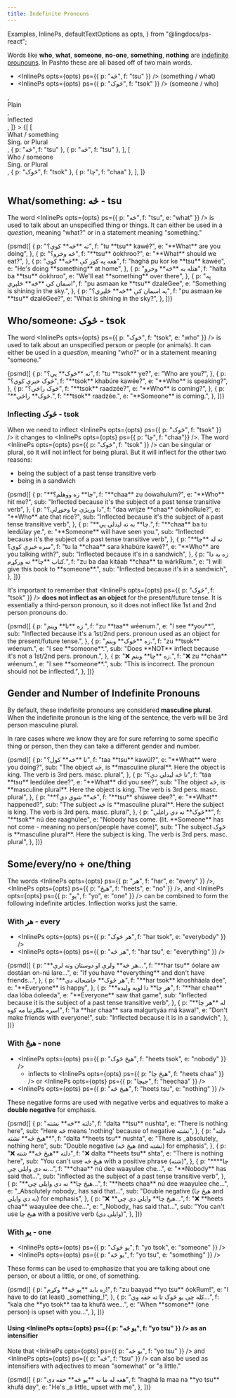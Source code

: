 ```yaml
---
title: Indefinite Pronouns
---
```


  Examples,
  InlinePs,
  defaultTextOptions as opts,
} from "@lingdocs/ps-react";

Words like **who**, **what**, **someone**, **no-one**, **something**, **nothing** are [indefinite prounouns](https://en.wikipedia.org/wiki/Indefinite_pronoun). In Pashto these are all based off of two main words.

- <InlinePs opts={opts} ps={{ p: "څه", f: "tsu" }} /> (something / what)
- <InlinePs opts={opts} ps={{ p: "څوک", f: "tsok" }} /> (someone / who)

<Table
  opts={opts}
  headRow={[
    <div></div>,
    <div className="d-flex flex-row flex-align-items-center">
      <div className="mr-2">
        <InlineInflectionButton />
      </div>
      <div className="align-self-center">Plain</div>
    </div>,
    <div className="d-flex flex-row flex-align-items-center">
      <div className="mr-2">
        <InlineInflectionButton inflection={1} />
      </div>
      <div className="align-self-center">Inflected</div>
    </div>,
  ]}
>
  {[
    [
      <div>
        <div>What / something</div>
        <div className="text-muted">Sing. or Plural</div>
      </div>,
      { p: "څه", f: "tsu" },
      { p: "څه", f: "tsu" },
    ],
    [
      <div>
        <div>Who / someone</div>
        <div className="text-muted">Sing. or Plural</div>
      </div>,
      { p: "څوک", f: "tsok" },
      { p: "چا", f: "chaa" },
    ],
  ]}
</Table>

## What/something: څه - tsu

The word <InlinePs opts={opts} ps={{ p: "څه", f: "tsu", e: "what" }} /> is used to talk about an unspecified thing or things. It can either be used in a _question_, meaning "what?" or in a statement meaning "something."

<Examples opts={opts}>
  {psmd([
    {
      p: "ته **څه** کوې؟",
      f: "tu **tsu** kawé?",
      e: "**What** are you doing",
    },
    {
      p: "څه وخرو؟",
      f: "**tsu** óokhroo?",
      e: "**What** should we eat?",
    },
    {
      p: "هغه په کور کې **څه** کوي",
      f: "haghá pu kor ke **tsu** kawée",
      e: "He's doing **something** at home",
    },
    {
      p: "هتله به **څه** وخرو",
      f: "halta ba **tsu** óokhroo",
      e: "We'll eat **something** over there",
    },
    {
      p: "په اسمان کې **څه** ځلېږي",
      f: "pu asmaan ke **tsu** dzaléGee",
      e: "Something is shining in the sky.",
    },
    {
      p: "په اسمان کې **څه** ځلېږي؟",
      f: "pu asmaan ke **tsu** dzaléGee?",
      e: "What is shining in the sky?",
    },
  ])}
</Examples>

## Who/someone: څوک - tsok

The word <InlinePs opts={opts} ps={{ p: "څوک", f: "tsok", e: "who" }} /> is used to talk about an unspecified person or people (or animals). It can either be used in a _question_, meaning "who?" or in a statement meaning "someone."

<Examples opts={opts}>
  {psmd([
    {
      p: "ته **څوک** یې؟",
      f: "tu **tsok** ye?",
      e: "Who are you?",
    },
    {
      p: "څوک خبرې کوي؟",
      f: "**tsok** khabúre kawée?",
      e: "**Who** is speaking?",
    },
    {
      p: "څوک راځي؟",
      f: "**tsok** raadzée?",
      e: "**Who** is coming?",
    },
    {
      p: "**څوک** راځي.",
      f: "**tsok** raadzée.",
      e: "**Someone** is coming.",
    },
  ])}
</Examples>

### Inflecting څوک - tsok

When we need to inflect <InlinePs opts={opts} ps={{ p: "څوک", f: "tsok" }} /> it changes to <InlinePs opts={opts} ps={{ p: "چا", f: "chaa"}} />. The word <InlinePs opts={opts} ps={{ p: "څوک", f: "tsok" }} /> can be singular or plural, so it will not inflect for being plural. But it will inflect for the other two reasons:

- being the subject of a past tense transitive verb
- being in a sandwich

<Examples opts={opts}>
  {psmd([
    {
      p: "**چا** زه ووهلم؟",
      f: "**chaa** zu óowahulum?",
      e: "**Who** hit me?",
      sub: "Inflected because it's the subject of a past tense transitive verb",
    },
    {
      p: "دا وریژې چا وخوړلې؟",
      f: "daa wrijze **chaa** óokhoRule?",
      e: "**Who** ate that rice?",
      sub: "Inflected because it's the subject of a past tense transitive verb",
    },
    {
      p: "**چا** به ته لیدلی یې.",
      f: "**chaa** ba tu leedúlay ye.",
      e: "**Someone** will have seen you.",
      sub: "Inflected because it's the subject of a past tense transitive verb",
    },
    {
      p: "ته له **چا** سره خبرې کوې؟",
      f: "tu la **chaa** sara khabúre kawé?",
      e: "**Who** are you talking with?",
      sub: "Inflected because it's in a sandwich",
    },
    {
      p: "زه به دا کتاب **چا** ته ورکړم.",
      f: "zu ba daa kitáab **chaa** ta wárkRum.",
      e: "I will give this book to **someone**.",
      sub: "Inflected because it's in a sandwich",
    },
  ])}
</Examples>

It's important to remember that <InlinePs opts={opts} ps={{ p: "څوک", f: "tsok" }} /> **does not inflect as an object** for the present/future tense. It is essentially a third-person pronoun, so it <Link to="/pronouns/pronouns-basic/#%EF%B8%8F-inflecting-1st2nd-person-pronouns-%EF%B8%8F">does not inflect like 1st and 2nd person pronouns do</Link>.

<Examples opts={opts}>
  {psmd([
    {
      p: "زه **تا** وینم.",
      f: "zu **taa** wéenum.",
      e: "I see **you**.",
      sub: "Inflected because it's a 1st/2nd pers. pronoun used as an object for the present/future tense.",
    },
    {
      p: "زه **څوک** وینم.",
      f: "zu **tsok** wéenum.",
      e: "I see **someone**.",
      sub: "Does **NOT** inflect because it's not a 1st/2nd pers. pronoun.",
    },
    {
      p: "❌ زه **چا** وینم.",
      f: "❌ zu **cháa** wéenum.",
      e: "I see **someone**.",
      sub: "This is incorrect. The pronoun should not be inflected.",
    },
  ])}
</Examples>

## Gender and Number of Indefinite Pronouns

By default, these indefinite pronouns are considered **masculine plural**. When the indefinite pronoun is the <Link to="/phrase-structure/vp/">king of the sentence</Link>, the verb will be 3rd person masculine plural.

In rare cases where we know they are for sure referring to some specific thing or person, then they can take a different gender and number.

<Examples opts={opts}>
  {psmd([
    {
      p: "تا **څه** کول؟",
      f: "taa **tsu** kawúl?",
      e: "**What** were you doing?",
      sub: "The object څه, is **masculine plural**. Here the object is king. The verb is 3rd pers. masc. plural",
    },
    {
      p: "تا څه لیدلي دي؟",
      f: "taa **tsu** leedúlee dee?",
      e: "**What** did you see?",
      sub: "The object څه, is **masculine plural**. Here the object is king. The verb is 3rd pers. masc. plural",
    },
    {
      p: "**څه** شوي دي؟",
      f: "**tsu** shúwee dee?",
      e: "**What** happened?",
      sub: "The subject څه is **masculine plural**. Here the subject is king. The verb is 3rd pers. masc. plural",
    },
    {
      p: "څوک** نه دي راغلي**",
      f: "**tsok** nú dee raaghúlee",
      e: "Nobody has come. (lit. **Someone** has not come - meaning no person/people have come)",
      sub: "The subject څوک is **masculine plural**. Here the subject is king. The verb is 3rd pers. masc. plural",
    },
  ])}
</Examples>

## Some/every/no + one/thing

The words <InlinePs opts={opts} ps={{ p: "هر", f: "har", e: "every" }} />, <InlinePs opts={opts} ps={{ p: "هیڅ", f: "heets", e: "no" }} />, and <InlinePs opts={opts} ps={{ p: "یو", f: "yo", e: "one" }} /> can be combined to form the following indefinite articles. Inflection works just the same.

### With هر - every

- <InlinePs opts={opts} ps={{ p: "هر څوک", f: "har tsok", e: "everybody" }} />
- <InlinePs opts={opts} ps={{ p: "هر څه", f: "har tsu", e: "everything" }} />

<Examples opts={opts}>
  {psmd([
    {
      p: "**هر څه** ولرې او دوستان ونه لرې...",
      f: "**har tsu** óolare aw dostáan on-nú lare...",
      e: "If you have **everything** and don't have friends...",
    },
    {
      p: "**هر څوک** خاشحاله دي",
      f: "**har tsok** khoshháala dee",
      e: "**Everyone** is happy",
    },
    {
      p: "**هر چا** دا لوبه ولیده",
      f: "**har chaa** daa lóba óoleeda",
      e: "**Everyone** saw that game",
      sub: "Inflected because it is the subject of a past tense transitive verb",
    },
    {
      p: "له **هر چا** سره ملګرتیا مه کوه!",
      f: "la **har chaa** sara malgurtyáa má kawa!",
      e: "Don't make friends with everyone!",
      sub: "Inflected because it is in a sandwich",
    },
  ])}
</Examples>

### With هیڅ - none

- <InlinePs opts={opts} ps={{ p: "هیڅ څوک", f: "heets tsok", e: "nobody" }} />
  - inflects to <InlinePs
    opts={opts}
    ps={{ p: "هیڅ چا", f: "heets chaa" }}
  /> or <InlinePs opts={opts} ps={{ p: "جیچا", f: "heechaa" }} />
- <InlinePs opts={opts} ps={{ p: "هیڅ څه", f: "heets tsu", e: "nothing" }} />

These negative forms are used with negative verbs and equatives to make a **double negative** for emphasis.

<Examples opts={opts}>
  {psmd([
    {
      p: "دلته **څه** نشته",
      f: "dalta **tsu** nushta",
      e: "There is nothing here",
      sub: "Here څه means 'nothing' because of negative نشته",
    },
    {
      p: "دلته **هیڅ څه** نشته",
      f: "dalta **heets tsu** nushta",
      e: "There is _absolutely_ nothing here",
      sub: "Double negative (هیڅ څه and نشته) for emphasis",
    },
    {
      p: "❌ دلته **هیڅ څه** شته",
      f: "❌ dalta **heets tsu** shta",
      e: "There is nothing here",
      sub: "You can't use هیڅ څه with a positive phrase (شته)",
    },
    {
      p: "**چا** نه دي وایلي چې...",
      f: "**chaa** nú dee waayulee che...",
      e: "**Nobody** has said that...",
      sub: "inflected as the subject of a past tense transitive verb",
    },
    {
      p: "**هیڅ چا** نه دي وایلي چې...",
      f: "**heets chaa** nú dee waayulee che...",
      e: "_Absolutely nobody_ has said that...",
      sub: "Double negative (هیڅ چا and نه دي وایلي) for emphasis",
    },
    {
      p: "❌ **هیڅ چا** وایلي دي چې...",
      f: "❌ **heets chaa** waayulee dee che...",
      e: "_Nobody_ has said that...",
      sub: "You can't use هیڅ چا with a positive verb (وایلي دي)",
    },
  ])}
</Examples>

### With یو - one

- <InlinePs opts={opts} ps={{ p: "یو څوک", f: "yo tsok", e: "someone" }} />
- <InlinePs opts={opts} ps={{ p: "یو څه", f: "yo tsu", e: "something" }} />

These forms can be used to emphasize that you are talking about one person, or about a little, or one, of something.

<Examples opts={opts}>
  {psmd([
    {
      p: "زه باید **یو څه** وکړم!",
      f: "zu baayad **yo tsu** óokRum!",
      e: "I have to do (at least) _something_!",
    },
    {
      p: "کله چې یو څوک تا ته خفه وي...",
      f: "kala che **yo tsok** taa ta khufá wee...",
      e: "When **somone** (one person) is upset with you...",
    },
  ])}
</Examples>

#### Using <InlinePs opts={opts} ps={{ p: "یو څه", f: "yo tsu" }} /> as an intensifier

Note that <InlinePs opts={opts} ps={{ p: "یو څه", f: "yo tsu" }} /> and <InlinePs opts={opts} ps={{ p: "څه", f: "tsu" }} /> can also be used as intensifiers with adjectives to mean "somewhat" or "a little."

<Examples opts={opts}>
  {psmd([
    {
      p: "هغه له ما نه **یو څه** خفه دی",
      f: "haghá la maa na **yo tsu** khufá day",
      e: "He's _a little_ upset with me",
    },
  ])}
</Examples>
